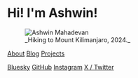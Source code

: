 
# Hi! I'm Ashwin!

<figure className="relative">
	<Image src={cover} alt="Ashwin Mahadevan" />
	<figcaption>_Hiking to Mount Kilimanjaro, 2024._</figcaption>
</figure>

[About](/about)
[Blog](/blog)
[Projects](/projects)

[Bluesky](/social/bluesky)
[GitHub](/social/github)
[Instagram](/social/instagram)
[X / Twitter](/social/x)
